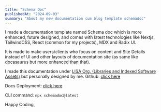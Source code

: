 ```yaml
---
title: "Schema Doc"
publishedAt: "2024-09-03"
summary: "About my new documentation cum blog template schemadoc"
---
```


I made a documentation template named Schema doc which is more enhanced, future designed, and comes with latest technologies like Nextjs, TailwindCSS, React (common for my projects), MDX and Radix Ul. 

It is made to make users/clients who focus on content and Site Details instead of Ul and other layouts of documentation site (as same like docasaurus but more enhanced than that). 

I made this documentation under [LISA Org. (Libraries and Indexed Software Assets)](https://lisaorg.vercel.app/) but personally designed by me. Github: [click here](https://github.com/lisaorg/schemadoc)

Docs Deployment: [click here](https://schemadoc.vercel.app)

CLI command: `npx schemadoc@latest`

Happy Coding,